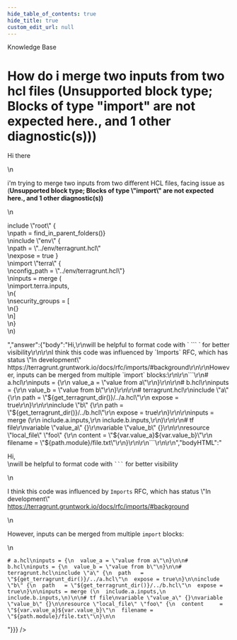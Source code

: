 ```yaml
---
hide_table_of_contents: true
hide_title: true
custom_edit_url: null
---
```



<head>
  <link rel="canonical" href="https://github.com/tnn-tnn-tnn-tnn-tnn-gruntwork-io/knowledge-base/discussions/392" />
</head>

<CenterLayout>
<span className="searchCategory">Knowledge Base</span>
<h1>How do i merge two inputs from two hcl files (Unsupported block type; Blocks of type &quot;import&quot; are not expected here., and 1 other diagnostic(s)))</h1>
<GitHub discussion={{"id":"D_kwDOF8slf84APXRD","number":392,"author":{"login":"skkc2"},"title":"How do i merge two inputs from two hcl files (Unsupported block type; Blocks of type \"import\" are not expected here., and 1 other diagnostic(s)))","body":"Hi there\r\n\r\ni'm trying to merge two inputs from two different HCL files, facing issue as (**Unsupported block type; Blocks of type \"import\" are not expected here., and 1 other diagnostic(s))** \r\n\r\ninclude \"root\" {\r\n  path = find_in_parent_folders()}\r\ninclude \"env\" {\r\n  path   = \"../env/terragrunt.hcl\"\r\n  expose = true }\r\nimport \"terra\" {\r\n  config_path = \"../env/terragrunt.hcl\"}\r\ninputs =  merge (\r\n    import.terra.inputs,\r\n{\r\n  security_groups = [\r\n    {}\r\n  ] \r\n}\r\n)","bodyHTML":"<p dir=\"auto\">Hi there</p>\n<p dir=\"auto\">i'm trying to merge two inputs from two different HCL files, facing issue as (<strong>Unsupported block type; Blocks of type \"import\" are not expected here., and 1 other diagnostic(s))</strong></p>\n<p dir=\"auto\">include \"root\" {<br>\npath = find_in_parent_folders()}<br>\ninclude \"env\" {<br>\npath   = \"../env/terragrunt.hcl\"<br>\nexpose = true }<br>\nimport \"terra\" {<br>\nconfig_path = \"../env/terragrunt.hcl\"}<br>\ninputs =  merge (<br>\nimport.terra.inputs,<br>\n{<br>\nsecurity_groups = [<br>\n{}<br>\n]<br>\n}<br>\n)</p>","answer":{"body":"Hi,\r\nwill be helpful to format code with ` ``` ` for better visibility\r\n\r\nI think this code was influenced by `Imports` RFC, which has status \"In development\" https://terragrunt.gruntwork.io/docs/rfc/imports/#background\r\n\r\nHowever, inputs can be merged from multiple `import` blocks:\r\n\r\n```\r\n# a.hcl\r\ninputs = {\r\n  value_a = \"value from a\"\r\n}\r\n\r\n# b.hcl\r\ninputs = {\r\n  value_b = \"value from b\"\r\n}\r\n\r\n# terragrunt.hcl\r\ninclude \"a\" {\r\n  path   = \"${get_terragrunt_dir()}/../a.hcl\"\r\n  expose = true\r\n}\r\n\r\ninclude \"b\" {\r\n  path   = \"${get_terragrunt_dir()}/../b.hcl\"\r\n  expose = true\r\n}\r\n\r\ninputs = merge (\r\n  include.a.inputs,\r\n  include.b.inputs,\r\n)\r\n\r\n# tf file\r\nvariable \"value_a\" {}\r\nvariable \"value_b\" {}\r\n\r\nresource \"local_file\" \"foo\" {\r\n  content     = \"${var.value_a}${var.value_b}\"\r\n  filename = \"${path.module}/file.txt\"\r\n}\r\n\r\n```\r\n\r\n","bodyHTML":"<p dir=\"auto\">Hi,<br>\nwill be helpful to format code with <code class=\"notranslate\">```</code> for better visibility</p>\n<p dir=\"auto\">I think this code was influenced by <code class=\"notranslate\">Imports</code> RFC, which has status \"In development\" <a href=\"https://terragrunt.gruntwork.io/docs/rfc/imports/#background\" rel=\"nofollow\">https://terragrunt.gruntwork.io/docs/rfc/imports/#background</a></p>\n<p dir=\"auto\">However, inputs can be merged from multiple <code class=\"notranslate\">import</code> blocks:</p>\n<div class=\"snippet-clipboard-content notranslate position-relative overflow-auto\" data-snippet-clipboard-copy-content=\"# a.hcl\ninputs = {\n  value_a = &quot;value from a&quot;\n}\n\n# b.hcl\ninputs = {\n  value_b = &quot;value from b&quot;\n}\n\n# terragrunt.hcl\ninclude &quot;a&quot; {\n  path   = &quot;${get_terragrunt_dir()}/../a.hcl&quot;\n  expose = true\n}\n\ninclude &quot;b&quot; {\n  path   = &quot;${get_terragrunt_dir()}/../b.hcl&quot;\n  expose = true\n}\n\ninputs = merge (\n  include.a.inputs,\n  include.b.inputs,\n)\n\n# tf file\nvariable &quot;value_a&quot; {}\nvariable &quot;value_b&quot; {}\n\nresource &quot;local_file&quot; &quot;foo&quot; {\n  content     = &quot;${var.value_a}${var.value_b}&quot;\n  filename = &quot;${path.module}/file.txt&quot;\n}\n\"><pre class=\"notranslate\"><code class=\"notranslate\"># a.hcl\ninputs = {\n  value_a = \"value from a\"\n}\n\n# b.hcl\ninputs = {\n  value_b = \"value from b\"\n}\n\n# terragrunt.hcl\ninclude \"a\" {\n  path   = \"${get_terragrunt_dir()}/../a.hcl\"\n  expose = true\n}\n\ninclude \"b\" {\n  path   = \"${get_terragrunt_dir()}/../b.hcl\"\n  expose = true\n}\n\ninputs = merge (\n  include.a.inputs,\n  include.b.inputs,\n)\n\n# tf file\nvariable \"value_a\" {}\nvariable \"value_b\" {}\n\nresource \"local_file\" \"foo\" {\n  content     = \"${var.value_a}${var.value_b}\"\n  filename = \"${path.module}/file.txt\"\n}\n\n</code></pre></div>"}}} />

</CenterLayout>
  

<!-- ##DOCS-SOURCER-START
{
  "sourcePlugin": "github-discussions",
  "hash": "b72d3aa3fb82ae5c60b7498bcbe3fe93"
}
##DOCS-SOURCER-END -->
